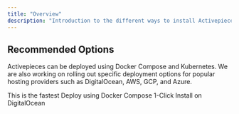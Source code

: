 ```yaml
---
title: "Overview"
description: "Introduction to the different ways to install Activepieces"
---
```


## Recommended Options

Activepieces can be deployed using Docker Compose and Kubernetes. We are also working on rolling out specific deployment options for popular hosting providers such as DigitalOcean, AWS, GCP, and Azure.

<CardGroup cols={2}>
  <Card title="Activepieces Cloud" icon="cloud" color="##5155D7" href="https://cloud.activepieces.com/">
   This is the fastest 
  </Card>

  <Card title="Docker Compose" icon="docker" color="#248fe0" href="./docker">
    Deploy using Docker Compose
  </Card>

  <Card title="DigitalOcean" icon="digital-ocean" color="#0169ff" href="./digitalocean">
    1-Click Install on DigitalOcean
  </Card>
</CardGroup>
